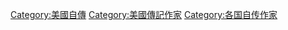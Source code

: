 [[Category:美國自傳|Category:美國自傳]]
[[Category:美國傳記作家|Category:美國傳記作家]]
[[Category:各国自传作家|Category:各国自传作家]]